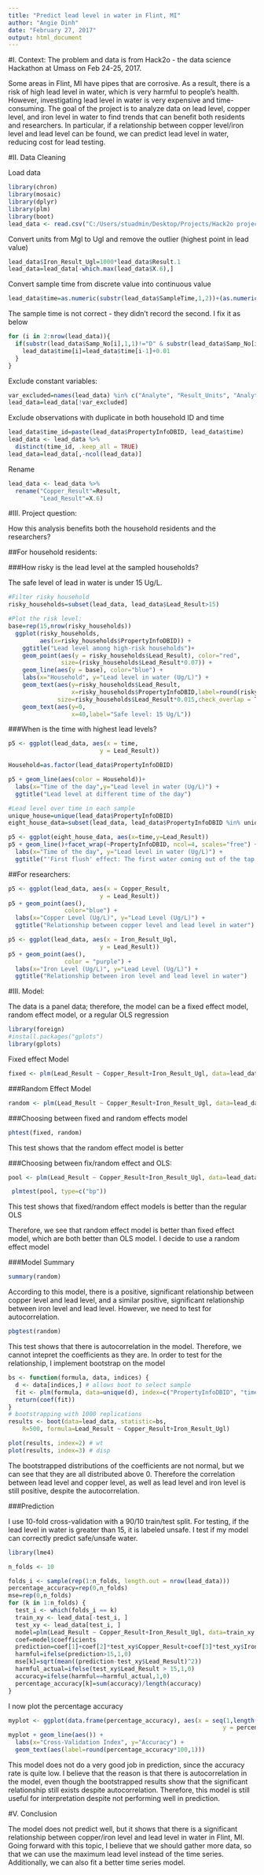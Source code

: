 ---
title: "Predict lead level in water in Flint, MI"
author: "Angie Dinh"
date: "February 27, 2017"
output: html_document
---

#I. Context:
The problem and data is from Hack2o - the data science Hackathon at Umass on Feb 24-25, 2017. 

Some areas in Flint, MI have pipes that are corrosive. As a result, there is a risk of high lead level in water, which is very harmful to people's health. However, investigating lead level in water is very expensive and time-consuming. The goal of the project is to analyze data on lead level, copper level, and iron level in water to find trends that can benefit both residents and researchers. In particular, if a relationship between copper level/iron level and lead level can be found, we can predict lead level in water, reducing cost for lead testing.

#II. Data Cleaning

Load data

```{r, message=FALSE}
library(chron)
library(mosaic)
library(dplyr)
library(plm)
library(boot)
lead_data <- read.csv("C:/Users/stuadmin/Desktop/Projects/Hack2o project/Copper_Iron_and_Lead_for_GriD.csv", stringsAsFactor=FALSE)

```

Convert units from Mgl to Ugl and remove the outlier (highest point in lead value)
```{r, message=FALSE}
lead_data$Iron_Result_Ugl=1000*lead_data$Result.1
lead_data=lead_data[-which.max(lead_data$X.6),]
```

Convert sample time from discrete value into continuous value
```{r}
lead_data$time=as.numeric(substr(lead_data$SampleTime,1,2))+(as.numeric(substr(lead_data$SampleTime,4,5)))/60

```

The sample time is not correct - they didn't record the second. I fix it as below
```{r}
for (i in 2:nrow(lead_data)){
  if(substr(lead_data$Samp_No[i],1,1)!="D" & substr(lead_data$Samp_No[i],1,3)!="S01"){
    lead_data$time[i]=lead_data$time[i-1]+0.01
  }
}
```

Exclude constant variables: 
```{r}
var_excluded=names(lead_data) %in% c("Analyte", "Result_Units", "Analyte.1", "Result_Units.1", "X.5", "X.7")
lead_data=lead_data[!var_excluded]
```

Exclude observations with duplicate in both household ID and time
```{r}
lead_data$time_id=paste(lead_data$PropertyInfoDBID, lead_data$time)
lead_data <- lead_data %>%
  distinct(time_id, .keep_all = TRUE)
lead_data=lead_data[,-ncol(lead_data)]
```

Rename 
```{r}
lead_data <- lead_data %>%
  rename("Copper_Result"=Result,
         "Lead_Result"=X.6)
```

#III. Project question:

How this analysis benefits both the household residents and the researchers?

##For household residents: 

###How risky is the lead level at the sampled households?

The safe level of lead in water is under 15 Ug/L. 
```{r}
#Filter risky household
risky_households=subset(lead_data, lead_data$Lead_Result>15)

#Plot the risk level: 
base=rep(15,nrow(risky_households))
  ggplot(risky_households,
         aes(x=risky_households$PropertyInfoDBID)) +
    ggtitle("Lead level among high-risk households")+
    geom_point(aes(y = risky_households$Lead_Result), color="red",
               size=(risky_households$Lead_Result*0.07)) +
    geom_line(aes(y = base), color="blue") +
    labs(x="Household", y="Lead level in water (Ug/L)") + 
    geom_text(aes(y=risky_households$Lead_Result,
                  x=risky_households$PropertyInfoDBID,label=round(risky_households$Lead_Result,1)),
              size=risky_households$Lead_Result*0.015,check_overlap = TRUE) + 
    geom_text(aes(y=0,
                  x=40,label="Safe level: 15 Ug/L"))
```

###When is the time with highest lead levels? 

```{r}
p5 <- ggplot(lead_data, aes(x = time, 
                          y = Lead_Result))

Household=as.factor(lead_data$PropertyInfoDBID)

p5 + geom_line(aes(color = Household))+
  labs(x="Time of the day",y="Lead level in water (Ug/L)") +
  ggtitle("Lead level at different time of the day")

```


```{r, message=FALSE}
#Lead level over time in each sample
unique_house=unique(lead_data$PropertyInfoDBID)
eight_house_data=subset(lead_data, lead_data$PropertyInfoDBID %in% unique_house[1:8])

p5 <- ggplot(eight_house_data, aes(x=time,y=Lead_Result))
p5 + geom_line()+facet_wrap(~PropertyInfoDBID, ncol=4, scales="free") +
  labs(x="Time of the day", y="Lead level in water (Ug/L)") +
  ggtitle("'First flush' effect: The first water coming out of the tap has the highest lead level")

```


##For researchers:

```{r, message=FALSE}
p5 <- ggplot(lead_data, aes(x = Copper_Result, 
                          y = Lead_Result))
p5 + geom_point(aes(),
                color="blue") +
  labs(x="Copper Level (Ug/L)", y="Lead Level (Ug/L)") +
  ggtitle("Relationship between copper level and lead level in water")
```


```{r, message=FALSE}
p5 <- ggplot(lead_data, aes(x = Iron_Result_Ugl, 
                          y = Lead_Result))
p5 + geom_point(aes(),
                color = "purple") +
  labs(x="Iron Level (Ug/L)", y="Lead Level (Ug/L)") +
  ggtitle("Relationship between iron level and lead level in water")

```

#III. Model: 

The data is a panel data; therefore, the model can be a fixed effect model, random effect model, or a regular OLS regression

```{r}
library(foreign)
#install.packages("gplots")
library(gplots)
```

Fixed effect Model
```{r}
fixed <- plm(Lead_Result ~ Copper_Result+Iron_Result_Ugl, data=lead_data, index=c("PropertyInfoDBID", "time"), model="within")
```


###Random Effect Model
```{r}
random <- plm(Lead_Result ~ Copper_Result+Iron_Result_Ugl, data=lead_data, index=c("PropertyInfoDBID", "time"), model="random")
```

###Choosing between fixed and random effects model
```{r}
phtest(fixed, random)
```
This test shows that the random effect model is better

###Choosing between fix/random effect and OLS:
```{r}
pool <- plm(Lead_Result ~ Copper_Result+Iron_Result_Ugl, data=lead_data, index=c("PropertyInfoDBID", "time"), model="pool")
```

```{r}
 plmtest(pool, type=c("bp")) 
```

This test shows that fixed/random effect models is better than the regular OLS 

Therefore, we see that random effect model is better than fixed effect model, which are both better than OLS model. I decide to use a random effect model

###Model Summary

```{r}
summary(random)
```

According to this model, there is a positive, significant relationship between copper level and lead level, and a similar positive, significant relationship between iron level and lead level. However, we need to test for autocorrelation.

```{r, message=FALSE, warning=FALSE}
pbgtest(random)
```

This test shows that there is autocorrelation in the model. Therefore, we cannot intepret the coefficients as they are. In order to test for the relationship, I implement bootstrap on the model 

```{r}
bs <- function(formula, data, indices) {
  d <- data[indices,] # allows boot to select sample 
  fit <- plm(formula, data=unique(d), index=c("PropertyInfoDBID", "time"), model="random")
  return(coef(fit)) 
} 
# bootstrapping with 1000 replications 
results <- boot(data=lead_data, statistic=bs, 
  	R=500, formula=Lead_Result ~ Copper_Result+Iron_Result_Ugl)

plot(results, index=2) # wt 
plot(results, index=3) # disp 

```

The bootstrapped distributions of the coefficients are not normal, but we can see that they are all distributed above 0. Therefore the correlation between lead level and copper level, as well as lead level and iron level is still positive, despite the autocorrelation.

###Prediction 

I use 10-fold cross-validation with a 90/10 train/test split.
For testing, if the lead level in water is greater than 15, it is labeled unsafe. 
I test if my model can correctly predict safe/unsafe water.


```{r}
library(lme4)

n_folds <- 10

folds_i <- sample(rep(1:n_folds, length.out = nrow(lead_data)))
percentage_accuracy=rep(0,n_folds)
mse=rep(0,n_folds)
for (k in 1:n_folds) {
  test_i <- which(folds_i == k)
  train_xy <- lead_data[-test_i, ]
  test_xy <- lead_data[test_i, ]
  model=plm(Lead_Result ~ Copper_Result+Iron_Result_Ugl, data=train_xy, index=c("PropertyInfoDBID", "time"), model="random")
  coef=model$coefficients
  prediction=coef[1]+coef[2]*test_xy$Copper_Result+coef[3]*test_xy$Iron_Result_Ugl
  harmful=ifelse(prediction>15,1,0)
  mse[k]=sqrt(mean((prediction-test_xy$Lead_Result)^2))
  harmful_actual=ifelse(test_xy$Lead_Result > 15,1,0)
  accuracy=ifelse(harmful==harmful_actual,1,0)
  percentage_accuracy[k]=sum(accuracy)/length(accuracy)
}
```

I now plot the percentage accuracy

```{r}
myplot <- ggplot(data.frame(percentage_accuracy), aes(x = seq(1,length(percentage_accuracy)), 
                                                             y = percentage_accuracy*100))
myplot + geom_line(aes()) +
  labs(x="Cross-Validation Index", y="Accuracy") + 
  geom_text(aes(label=round(percentage_accuracy*100,1)))
```


This model does not do a very good job in prediction, since the accuracy rate is quite low. I believe that the reason is that there is autocorrelation in the model, even though the bootstrapped results show that the significant relationship still exists despite autocorrelation. Therefore, this model is still useful for interpretation despite not performing well in prediction.

#V. Conclusion

The model does not predict well, but it shows that there is a significant relationship between copper/iron level and lead level in water in Flint, MI. Going forward with this topic, I believe that we should gather more data, so that we can use the maximum lead level instead of the time series. Additionally, we can also fit a better time series model. 
